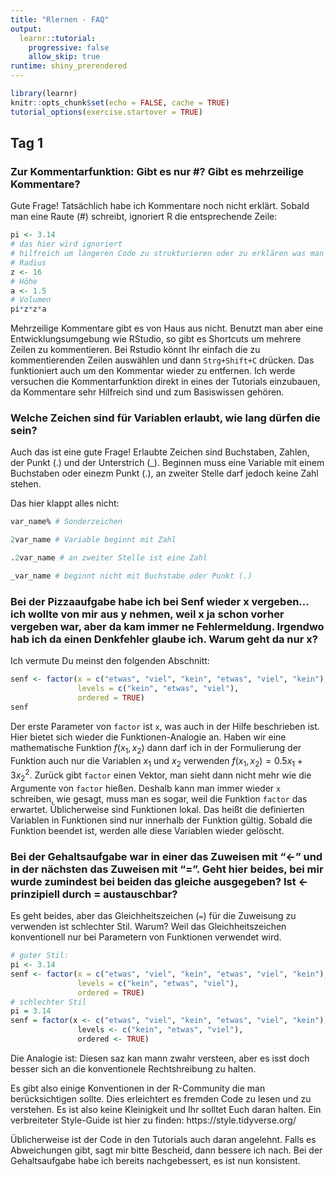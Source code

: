 ```yaml
---
title: "Rlernen - FAQ"
output:
  learnr::tutorial:
    progressive: false
    allow_skip: true
runtime: shiny_prerendered
---
```


```r
library(learnr)
knitr::opts_chunk$set(echo = FALSE, cache = TRUE)
tutorial_options(exercise.startover = TRUE)
```

## Tag 1
### Zur Kommentarfunktion: Gibt es nur #? Gibt es mehrzeilige Kommentare?

Gute Frage! Tatsächlich habe ich Kommentare noch nicht erklärt. Sobald man eine Raute (#) schreibt, ignoriert R die entsprechende Zeile:

```r
pi <- 3.14
# das hier wird ignoriert
# hilfreich um längeren Code zu strukturieren oder zu erklären was man tut
# Radius
z <- 16
# Höhe
a <- 1.5
# Volumen
pi*z*z*a
```

Mehrzeilige Kommentare gibt es von Haus aus nicht. Benutzt man aber eine Entwicklungsumgebung wie RStudio, so gibt es Shortcuts um mehrere Zeilen zu kommentieren. Bei Rstudio könnt Ihr einfach die zu kommentierenden Zeilen auswählen und dann ``Strg+Shift+C`` drücken. Das funktioniert auch um den Kommentar wieder zu entfernen. Ich werde versuchen die Kommentarfunktion direkt in eines der Tutorials einzubauen, da Kommentare sehr Hilfreich sind und zum Basiswissen gehören.

### Welche Zeichen sind für Variablen erlaubt, wie lang dürfen die sein?

Auch das ist eine gute Frage! Erlaubte Zeichen sind Buchstaben, Zahlen, der Punkt (.) und der Unterstrich (_). Beginnen muss eine Variable mit einem Buchstaben oder einezm Punkt (.), an zweiter Stelle darf jedoch keine Zahl stehen.

Das hier klappt alles nicht:
```r
var_name% # Sonderzeichen
```

```r
2var_name # Variable beginnt mit Zahl
```

```r
.2var_name # an zweiter Stelle ist eine Zahl
```

```r
_var_name # beginnt nicht mit Buchstabe oder Punkt (.)
```

### Bei der Pizzaaufgabe habe ich bei Senf wieder x vergeben... ich wollte von mir aus y nehmen, weil x ja schon vorher vergeben war, aber da kam immer ne Fehlermeldung. Irgendwo hab ich da einen Denkfehler glaube ich. Warum geht da nur x?

Ich vermute Du meinst den folgenden Abschnitt:
```r
senf <- factor(x = c("etwas", "viel", "kein", "etwas", "viel", "kein"),
               levels = c("kein", "etwas", "viel"),
               ordered = TRUE)
senf
```

Der erste Parameter von ``factor`` ist ``x``, was auch in der Hilfe beschrieben ist. Hier bietet sich wieder die Funktionen-Analogie an. Haben wir eine mathematische Funktion $f(x_1, x_2)$ dann darf ich in der Formulierung der Funktion auch nur die Variablen $x_1$ und $x_2$ verwenden $f(x_1, x_2) = 0.5x_1+3x_2^2$. Zurück gibt ``factor`` einen Vektor, man sieht dann nicht mehr wie die Argumente von ``factor`` hießen. Deshalb kann man immer wieder ``x`` schreiben, wie gesagt, muss man es sogar, weil die Funktion ``factor`` das erwartet. Üblicherweise sind Funktionen lokal. Das heißt die definierten Variablen in Funktionen sind nur innerhalb der Funktion gültig. Sobald die Funktion beendet ist, werden alle diese Variablen wieder gelöscht.

### Bei der Gehaltsaufgabe war in einer das Zuweisen mit "<-" und in der nächsten das Zuweisen mit "=". Geht hier beides, bei mir wurde zumindest bei beiden das gleiche ausgegeben? Ist <- prinzipiell durch = austauschbar?

Es geht beides, aber das Gleichheitszeichen (``=``) für die Zuweisung zu verwenden ist schlechter Stil. Warum? Weil das Gleichheitszeichen konventionell nur bei Parametern von Funktionen verwendet wird.

```r
# guter Stil:
pi <- 3.14
senf <- factor(x = c("etwas", "viel", "kein", "etwas", "viel", "kein"),
               levels = c("kein", "etwas", "viel"),
               ordered = TRUE)
# schlechter Stil
pi = 3.14
senf = factor(x <- c("etwas", "viel", "kein", "etwas", "viel", "kein"),
               levels <- c("kein", "etwas", "viel"),
               ordered <- TRUE)
```

Die Analogie ist: Diesen saz kan mann zwahr versteen, aber es isst doch besser sich an die konventionele Rechtshreibung zu halten.

Es gibt also einige Konventionen in der R-Community die man berücksichtigen sollte. Dies erleichtert es fremden Code zu lesen und zu verstehen. Es ist also keine Kleinigkeit und Ihr solltet Euch daran halten. Ein verbreiteter Style-Guide ist hier zu finden: https://style.tidyverse.org/

Üblicherweise ist der Code in den Tutorials auch daran angelehnt. Falls es Abweichungen gibt, sagt mir bitte Bescheid, dann bessere ich nach. Bei der Gehaltsaufgabe habe ich bereits nachgebessert, es ist nun konsistent.
